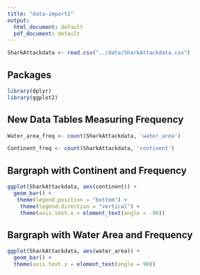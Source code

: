 ```yaml
---
title: "data-import1"
output:
  html_document: default
  pdf_document: default
---
```


```r
SharkAttackdata <- read.csv("../data/SharkAttackdata.csv")
```

## Packages

```r
library(dplyr)
library(ggplot2)
```


## New Data Tables Measuring Frequency

```r
Water_area_freq <- count(SharkAttackdata, 'water_area')
```

```r
Continent_freq <- count(SharkAttackdata, 'continent')
```

## Bargraph with Continent and Frequency

```r
ggplot(SharkAttackdata, aes(continent)) +
  geom_bar() +
   theme(legend.position = "bottom") +
    theme(legend.direction = "vertical") +
    theme(axis.text.x = element_text(angle = -90))
```



## Bargraph with Water Area and Frequency

```r
ggplot(SharkAttackdata, aes(water_area)) +
  geom_bar() + 
  theme(axis.text.x = element_text(angle = 90))

```

